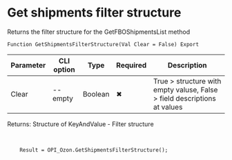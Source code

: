 ﻿---
sidebar_position: 7
---


# Get shipments filter structure
 Returns the filter structure for the GetFBOShipmentsList method



`Function GetShipmentsFilterStructure(Val Clear = False) Export`

  | Parameter | CLI option | Type | Required | Description |
  |-|-|-|-|-|
  | Clear | --empty | Boolean | &#x2716; | True > structure with empty valuse, False > field descriptions at values |

  
  Returns:  Structure of KeyAndValue - Filter structure

<br/>




```bsl title="1C:Enterprise/OneScript code example"
    Result = OPI_Ozon.GetShipmentsFilterStructure();
```
 




